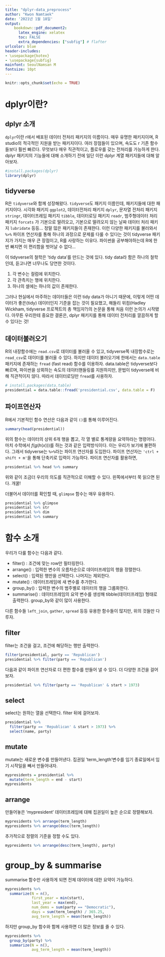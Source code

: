 ```yaml
---
title: "dplyr-data_preprocess"
author: "Kwon Namtaek"
date: '2021년 1월 18일'
output: 
    bookdown::pdf_document2:
      latex_engine: xelatex
      toc: FALSE
      extra_dependencies: ["subfig"] # flafter
urlcolor: blue
header-includes:
- \usepackage{kotex}
- \usepackage{subfig}
mainfont: SeoulNamsan M
fontsize: 10pt
---
```


```r
knitr::opts_chunk$set(echo = TRUE)
```

# dplyr이란?

## dplyr 소개

`dplyr`이란 r에서 배포된 데이터 전처리 패키지의 이름이다. 매우 유명한 패키지이며, R studio의 적극적인 지원을 받는 패키지이다. 여러 장점들이 있으며, 속도도 r 기존 함수들보다 훨씬 빠르다. 무엇보다 매우 직관적이고, 플로우를 갖는 전처리를 가능하게 한다. dplyr 패키지의 기능들에 대해 소개하기 전에 일단 이런 dplyr 계열 패키지들에 대해 알아보자.

```r
#install.packages(dplyr)
library(dplyr)
```

## tidyverse

R은 `tidyverse`와 함께 성장해왔다. `tidyverse`도 패키지 이름인데, 패키지들에 대한 패키지이다. 시각화 패키지 `ggplot2`, 데이터전처리 패키지 `dplyr`, 문자열 전처리 패키지 `stringr`, 데이터프레임 패키지 `tibble`, 데이터로딩 패키지 `readr`, 범주형데이터 처리 패키지 `forcats` 가 기본으로 딸려오고, 기본으로 딸려오지 않는 날짜 데이터 처리 패키지 `lubridate` 등등... 정말 많은 패키지들이 존재한다. 이런 다양한 패키지를 불러와서 `%>%` 파이프 연산자를 통해 하나의 과정으로 문제를 다룰 수 있다는 것이 tidyverse 패키지가 가지는 매우 큰 장점이고, R를 사랑하는 이유다. 파이썬을 공부해야하는데 R에 한번 빠지면 이 편리함을 벗어날 수 없다...

이 tidyverse의 철학은 'tidy data'를 만드는 것에 있다. tidy data라 함은 하나의 철학인데, 듣고나면 너무나도 당연한 것이다.

1) 각 변수는 컬럼에 위치한다.
1) 각 관측치는 행에 위치한다.
1) 하나의 셀에는 하나의 값이 존재한다.

그러나 현실에서 마주하는 데이터들은 이런 tidy data가 아니기 때문에, 이렇게 어떤 데이터가 좋은(tidy) 데이터인지 기준을 잡는 것이 필요했고, 해들리 위컴(Hadley Wickham, tidyverse 프로젝트의 총 책임자?)의 논문을 통해 처음 이런 논의가 시작됐다. 아무튼 우리한테 중요한 결론은, dplyr 패키지를 통해 데이터 전처리를 깔끔하게 할 수 있다는 것! 

## 데이터불러오기

R의 내장함수에는 `read.csv`로 데이터를 불러올 수 있고, tidyverse쪽 내장함수로는 `read_csv`로 데이터를 불러올 수 있다. 하지만 데이터 불러오기에 한에서는 `data.table` 패키지에 존재하는 `fread` (fast read) 함수를 이용하자. data.table은 tidyverse보다 빠르며, 파이썬을 상회하는 속도의 데이터핸들링를 지원하지만, 문법이 tidyverse에 비해 직관적이지 않다. 따라서 데이터로딩만 `fread`를 사용하자.

```r
# install.packages(data.table)
presidential = data.table::fread('presidential.csv', data.table = F)
```

## 파이프연산자

R에서 기본적인 함수 연산은 다음과 같이 `()`를 통해 이루어진다.

```r
summary(head(presidential)) 
```

위의 함수는 데이터의 상위 6개 행을 뽑고, 각 열 별로 통계량을 요약하라는 명령어다. 마치 수학에서 $f(g(h(x)))$를 하는 것과 같은 입력방식이다. 이는 우리가 보기에 불편하다. 그래서 tidyverse는 `%>%`라는 파이프 연산자를 도입한다. 파이프 연산자는 `'ctrl + shift + m'`을 통해 단축키로 입력이 가능하다. 파이프 연산자를 활용하면,

```r
presidential %>% head %>% summary
```

위와 같이 조금더 우리의 의도를 직관적으로 이해할 수 있다. 왼쪽에서부터 쭉 읽으면 된다. 개꿀!

더불어서 데이터를 확인할 때, `glimpse` 함수는 매우 유용하다.

```r
presidential %>% glimpse
presidential %>% str
presidential %>% dim
presidential %>% summary
```


# 함수 소개

우리가 다룰 함수는 다음과 같다.

- filter() : 조건에 맞는 row만 필터링한다.
- arrange() : 입력한 변수의 오름차순으로 데이터프레임의 행을 정렬한다.
- select() : 입력된 행만을 선택한다. 나머지는 제외한다.
- mutate() : 데이터프레임에 새 변수를 추가한다.
- group_by() : 입력한 변수의 범주별로 데이터의 행을 그룹화한다.
- summarise() : 데이터프레임의 요약 변수를 생성해 tibble(데이터프레임) 형태로 출력한다. group_by와 같이 많이 사용한다.

다른 함수들 `left_join`, `gather`, `spread` 등등 유용한 함수들이 많지만, 위의 것들만 다루자.

## filter

filter는 조건을 걸고, 조건에 해당하는 행만 출력한다.

```r
filter(presidential, party == 'Republican')
presidential %>% filter(party == 'Republican')
```

다음과 같이 파이프 연산자로 더 편한 함수를 만들어 낼 수 있다. 더 다양한 조건을 걸어보자.

```r
presidential %>% filter(party == 'Republican' & start > 1973)
```

## select

select는 원하는 열을 선택한다. filter 뒤에 걸어보자.

```r
presidential %>% 
  filter(party == 'Republican' & start > 1973) %>% 
  select(name, party)
```

## mutate

mutate는 새로운 변수를 만들어낸다. 집권일 'term_length'변수를 임기 종료일에서 임기 시작일을 빼서 만들어내자.

```r
mypresidents = presidential %>% 
  mutate(term_length = end - start)
mypresidents
```

## arrange

만들어놓은 'mypresident' 데이터프레임에 대해 집권일이 높은 순으로 정렬해보자.

```r
mypresidents %>% arrange(term_length)
mypresidents %>% arrange(desc(term_length))
```

추가적으로 정렬의 기준을 정할 수도 있다.

```r
mypresidents %>% arrange(desc(term_length), party)
```

# group_by & summarise

summarise 함수만 사용하게 되면 전체 데이터에 대한 요약이 가능하다.

```r
mypresidents %>%
  summarize(N = n(),
            first_year = min(start),
            last_year = max(end),
            num_dems = sum(party == "Democratic"),
            days = sum(term_length) / 365.25,
            avg_term_length = mean(term_length))
```

하지만 group_by 함수와 함께 사용하면 더 많은 정보를 줄 수 있다.

```r
mypresidents %>%
  group_by(party) %>%
  summarize(N = n(),
            avg_term_length = mean(term_length))
```



